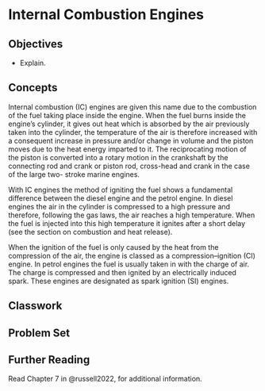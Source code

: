 # Internal Combustion Engines {#sec-internal-combustion-engines}

## Objectives

-   Explain.

## Concepts

Internal combustion (IC) engines\index{IC Engines} are given this name due to the combustion of the fuel taking place inside the engine. When the fuel burns inside the engine’s cylinder, it gives out heat which is absorbed by the air previously taken into the cylinder, the temperature of the air is therefore increased with a consequent increase in pressure and/or change in volume and the piston moves due to the heat energy imparted to it. The reciprocating motion of the piston is converted into a rotary motion in the crankshaft by the connecting rod and crank or piston rod, cross-head and crank in the case of the large two- stroke marine engines.

With IC engines the method of igniting the fuel shows a fundamental difference between the diesel engine and the petrol engine. In diesel engines the air in the cylinder is compressed to a high pressure and therefore, following the gas laws, the air reaches a high temperature. When the fuel is injected into this high temperature it ignites after a short delay (see the section on combustion and heat release).

When the ignition of the fuel is only caused by the heat from the compression of the air, the engine is classed as a compression–ignition (CI) engine. In petrol engines the fuel is usually taken in with the charge of air. The charge is compressed and then ignited by an electrically induced spark. These engines are designated as spark ignition (SI) engines.

## Classwork

## Problem Set

## Further Reading

Read Chapter 7 in @russell2022, for additional information.